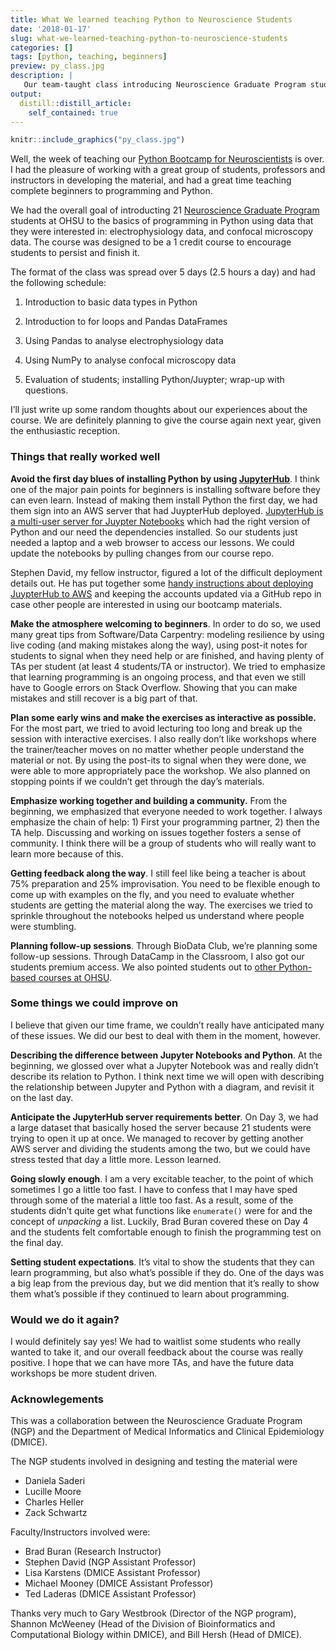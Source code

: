 ```yaml
---
title: What We learned teaching Python to Neuroscience Students
date: '2018-01-17'
slug: what-we-learned-teaching-python-to-neuroscience-students
categories: []
tags: [python, teaching, beginners]
preview: py_class.jpg
description: |
   Our team-taught class introducing Neuroscience Graduate Program students to Python.   
output:
  distill::distill_article:
    self_contained: true
---
```


```r
knitr::include_graphics("py_class.jpg")
```


Well, the week of teaching our [Python Bootcamp for Neuroscientists](https://github.com/dasaderi/python_neurobootcamp) is over. I had the pleasure of working with a great group of students, professors and instructors in developing the material, and had a great time teaching complete beginners to programming and Python. 

We had the overall goal of introducting 21 [Neuroscience Graduate Program](http://www.ohsu.edu/xd/education/schools/school-of-medicine/academic-programs/neuroscience-graduate-program/) students at OHSU to the basics of programming in Python using data that they were interested in: electrophysiology data, and confocal microscopy data. The course was designed to be a 1 credit course to encourage students to persist and finish it.

The format of the class was spread over 5 days (2.5 hours a day) and had the following schedule:

1. Introduction to basic data types in Python

2. Introduction to for loops and Pandas DataFrames

3. Using Pandas to analyse electrophysiology data

4. Using NumPy to analyse confocal microscopy data

5. Evaluation of students; installing Python/Juypter; wrap-up with questions.

I'll just write up some random thoughts about our experiences about the course. We are definitely planning to give the course again next year, given the enthusiastic reception.

### Things that really worked well
 
**Avoid the first day blues of installing Python by using [JupyterHub](https://github.com/jupyterhub/jupyterhub)**. I think one of the major pain points for beginners is installing software before they can even learn. Instead of making them install Python the first day, we had them sign into an AWS server that had JuypterHub deployed. [JupyterHub is a multi-user server for Juypter Notebooks](https://github.com/jupyterhub/jupyterhub) which had the right version of Python and our need the dependencies installed. So our students just needed a laptop and a web browser to access our lessons. We could update the notebooks by pulling changes from our course repo.

Stephen David, my fellow instructor, figured a lot of the difficult deployment details out. He has put together some [handy instructions about deploying JuypterHub to AWS](https://github.com/dasaderi/python_neurobootcamp/blob/master/server_setup/hubInstall.md) and keeping the accounts updated via a GitHub repo in case other people are interested in using our bootcamp materials.

**Make the atmosphere welcoming to beginners**. In order to do so, we used many great tips from Software/Data Carpentry: modeling resilience by using live coding (and making mistakes along the way), using post-it notes for students to signal when they need help or are finished, and having plenty of TAs per student (at least 4 students/TA or instructor). We tried to emphasize that learning programming is an ongoing process, and that even we still have to Google errors on Stack Overflow. Showing that you can make mistakes and still recover is a big part of that.

**Plan some early wins and make the exercises as interactive as possible.** For the most part, we tried to avoid lecturing too long and break up the session with interactive exercises. I also really don't like workshops where the trainer/teacher moves on no matter whether people understand the material or not. By using the post-its to signal when they were done, we were able to more appropriately pace the workshop. We also planned on stopping points if we couldn't get through the day's materials.

**Emphasize working together and building a community.** From the beginning, we emphasized that everyone needed to work together. I always emphasize the chain of help: 1) First your programming partner, 2) then the TA help. Discussing and working on issues together fosters a sense of community. I think there will be a group of students who will really want to learn more because of this.

**Getting feedback along the way**. I still feel like being a teacher is about 75% preparation and 25% improvisation. You need to be flexible enough to come up with examples on the fly, and you need to evaluate whether students are getting the material along the way. The exercises we tried to sprinkle throughout the notebooks helped us understand where people were stumbling. 

**Planning follow-up sessions**. Through BioData Club, we're planning some follow-up sessions. Through DataCamp in the Classroom, I also got our students premium access. We also pointed students out to [other Python-based courses at OHSU](/python_resources/).

### Some things we could improve on

I believe that given our time frame, we couldn't really have anticipated many of these issues. We did our best to deal with them in the moment, however.

**Describing the difference between Jupyter Notebooks and Python**. At the beginning, we glossed over what a Jupyter Notebook was and really didn't describe its relation to Python. I think next time we will open with describing the relationship between Jupyter and Python with a diagram, and revisit it on the last day.

**Anticipate the JupyterHub server requirements better**. On Day 3, we had a large dataset that basically hosed the server because 21 students were trying to open it up at once. We managed to recover by getting another AWS server and dividing the students among the two, but we could have stress tested that day a little more. Lesson learned.

**Going slowly enough**. I am a very excitable teacher, to the point of which sometimes I go a little too fast. I have to confess that I may have sped through some of the material a little too fast. As a result, some of the students didn't quite get what functions like `enumerate()` were for and the concept of *unpacking* a list. Luckily, Brad Buran covered these on Day 4 and the students felt comfortable enough to finish the programming test on the final day.

**Setting student expectations**. It's vital to show the students that they can learn programming, but also what's possible if they do. One of the days was a big leap from the previous day, but we did mention that it's really to show them what's possible if they continued to learn about programming.

### Would we do it again?

I would definitely say yes! We had to waitlist some students who really wanted to take it, and our overall feedback about the course was really positive. I hope that we can have more TAs, and have the future data workshops be more student driven. 

### Acknowlegements

This was a collaboration between the Neuroscience Graduate Program (NGP) and the Department of Medical Informatics and Clinical Epidemiology (DMICE). 

The NGP students involved in designing and testing the material were 

+   Daniela Saderi 
+   Lucille Moore 
+   Charles Heller 
+   Zack Schwartz

Faculty/Instructors involved were: 

+   Brad Buran  (Research Instructor)
+   Stephen David (NGP Assistant Professor) 
+   Lisa Karstens (DMICE Assistant Professor) 
+   Michael Mooney (DMICE Assistant Professor)
+   Ted Laderas (DMICE Assistant Professor) 

Thanks very much to Gary Westbrook (Director of the NGP program), Shannon McWeeney (Head of the Division of Bioinformatics and Computational Biology within DMICE), and Bill Hersh (Head of DMICE). 